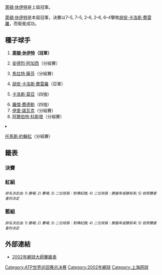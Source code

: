 {{TennisEvents2|2002|网球大师杯赛|
| defchamp = {{flagicon|AUS}} [[萊頓·休伊特|萊頓·休伊特]] 
| champ  = {{flagicon|AUS}} [[萊頓·休伊特|萊頓·休伊特]]
| runner = {{flagicon|ESP}} [[胡安·卡洛斯·費雷羅|胡安·卡洛斯·費雷羅]]
| score  = 7–5、7–5、2–6、2–6、6–4
}}

{{main|2002年网球大师杯赛}}

[[萊頓·休伊特|萊頓·休伊特]]是上屆冠軍。

[[萊頓·休伊特|萊頓·休伊特]]是本屆冠軍，決賽以7–5, 7–5, 2–6, 2–6, 6–4擊敗[[胡安·卡洛斯·費雷羅|胡安·卡洛斯·費雷羅]]，而衛冕成功。

==種子球手==
{{col-begin}}
{{col-2}}

# {{flagicon|AUS}} '''[[萊頓·休伊特|萊頓·休伊特]]（冠軍）'''
# {{flagicon|USA}} [[安德烈·阿加西|安德烈·阿加西]]（分組賽）
# {{flagicon|RUS}} [[馬拉特·薩芬|馬拉特·薩芬]]（分組賽）
# {{flagicon|ESP}} [[胡安·卡洛斯·費雷羅|胡安·卡洛斯·費雷羅]]（亞軍）
# {{flagicon|ESP}} [[卡洛斯·莫亞|卡洛斯·莫亞]]（四強）
{{col-2}}
<ol start="6">
<li> {{flagicon|SUI}} [[羅傑·費德勒|羅傑·費德勒]]（四強）
<li> {{flagicon|CZE}} [[伊里·諾瓦克|伊里·諾瓦克]]（分組賽）
<li> {{flagicon|ESP}} [[阿爾伯特·科斯塔|阿爾伯特·科斯塔]]（分組賽）
<li> {{flagicon|SWE}} [[托馬斯·約翰松|托馬斯·約翰松]]（分組賽）
{{col-end}}

==籤表==
{{Draw key}}

===決賽===
{{4TeamBracket-Tennis35
|RD1=四強
|RD2=決賽

|team-width=175

| RD1-seed1=5
| RD1-team1={{flagicon|ESP}} [[卡洛斯·莫亞|莫亞]]
| RD1-score1-1='''7<sup>8</sup>
| RD1-score1-2=4
| RD1-score1-3=4
| RD1-seed2=4
| RD1-team2={{flagicon|ESP}} '''[[胡安·卡洛斯·費雷羅|費雷羅]]
| RD1-score2-1=6<sup>6</sup>
| RD1-score2-2='''6
| RD1-score2-3='''6

| RD1-seed3=6
| RD1-team3={{flagicon|SUI}} [[羅傑·費德勒|費德勒]]
| RD1-score3-1=5
| RD1-score3-2='''7
| RD1-score3-3=5
| RD1-seed4=1
| RD1-team4={{flagicon|AUS}} '''[[萊頓·休伊特|休伊特]]
| RD1-score4-1='''7
| RD1-score4-2=5
| RD1-score4-3='''7

| RD2-seed1=4
| RD2-team1={{flagicon|ESP}} [[胡安·卡洛斯·費雷羅|費雷羅]]
| RD2-score1-1=5
| RD2-score1-2=5
| RD2-score1-3='''6
| RD2-score1-4='''6
| RD2-score1-5=4
| RD2-seed2=1
| RD2-team2={{flagicon|AUS}} '''[[萊頓·休伊特|休伊特]]
| RD2-score2-1='''7
| RD2-score2-2='''7
| RD2-score2-3=2
| RD2-score2-4=2
| RD2-score2-5='''6
}}

===紅組===
{{4TeamRR-TennisWide
| title-1= 
| title-2=循環賽 勝–負
| title-3=盤 勝–負
| title-4=局 勝–負
| title-5=排名

| seed-1=1
| team-1-abbrev={{flagicon|AUS}} '''[[萊頓·休伊特|休伊特]]
| team-1={{flagicon|AUS}} '''[[萊頓·休伊特|萊頓·休伊特]]
| match-w/l-1='''2–1
| set-w/l-1='''4–4
| game-w/l-1='''39–38
| standings-1='''2

| seed-2=3
| team-2-abbrev={{flagicon|RUS}} [[馬拉特·薩芬|薩芬]]
| team-2={{flagicon|RUS}} [[馬拉特·薩芬|馬拉特·薩芬]]
| match-w/l-2=0–3
| set-w/l-2=2–6
| game-w/l-2=36–42
| standings-2=4

| seed-3=5
| team-3-abbrev={{flagicon|ESP}} '''[[卡洛斯·莫亞|莫亞]]
| team-3={{flagicon|ESP}} '''[[卡洛斯·莫亞|卡洛斯·莫亞]]
| match-w/l-3='''3–0
| set-w/l-3='''6–1
| game-w/l-3='''42–34
| standings-3='''1

| seed-4=8
| team-4-abbrev={{flagicon|ESP}} [[阿爾伯特·科斯塔|科斯塔]]
| team-4={{flagicon|ESP}} [[阿爾伯特·科斯塔|阿爾伯特·科斯塔]]
| match-w/l-4=1–2
| set-w/l-4=4–5
| game-w/l-4=42–45
| standings-4=3

|color-row-1= |          1v2='''6–4、2–6、6–4''' |1v3=4–6、5–7 |1v4='''6–2、4–6、6–3'''
|color-row-2= |2v1=4–6、6–2、4–6 |          2v3=4–6、5–7 |2v4=6–3、4–6、3–6
|color-row-3= |3v1='''6–4、7–5''' |3v2='''6–4、7–5''' |          3v4='''7–6<sup>7</sup>、3–6、6–4'''
|color-row-4= |4v1=2–6、6–4、3–6 |4v2='''3–6、6–4、6–3''' |4v3=6<sup>7</sup>–7、6–3、4–6
}}<small>''排名決定由: 1) 勝場; 2) 賽場; 3) 二位球員：對陣紀錄; 4) 二位球員：勝盤率或勝局率; 5) 依照賽委會的決定''</small>

===藍組===
{{4TeamRR-TennisWide
| title-1= 
| title-2=循環賽 勝–負
| title-3=盤 勝–負
| title-4=局 勝–負
| title-5=排名

| seed-1=<span style="color:gray">2</span><br />9
| team-1-abbrev={{flagicon|USA}} [[安德烈·阿加西|<span style="color:gray">阿加西</span>]]<br />{{flagicon|SWE}} [[托馬斯·約翰松|約翰松]]
| team-1={{Nowrap|{{flagicon|USA}} [[安德烈·阿加西|<span style="color:gray">安德烈·阿加西</span>]]<br />{{flagicon|SWE}} [[托馬斯·約翰松|托馬斯·約翰松]]}}
| match-w/l-1=<span style="color:gray">0–2</span><br />0–1
| set-w/l-1=<span style="color:gray">1–4</span><br />0–2
| game-w/l-1=<span style="color:gray">23–29</span><br />8–13
| standings-1=<span style="color:gray">4</span><br />5

| seed-2=4
| team-2-abbrev={{flagicon|ESP}} '''[[胡安·卡洛斯·費雷羅|費雷羅]]
| team-2={{flagicon|ESP}} '''[[胡安·卡洛斯·費雷羅|胡安·卡洛斯·費雷羅]]
| match-w/l-2='''2–1
| set-w/l-2='''4–3
| game-w/l-2='''36–37
| standings-2='''2

| seed-3=6
| team-3-abbrev={{flagicon|SUI}} '''[[羅傑·費德勒|費德勒]]
| team-3={{flagicon|SUI}} '''[[羅傑·費德勒|羅傑·費德勒]]
| match-w/l-3='''3–0
| set-w/l-3='''6–1
| game-w/l-3='''41–23
| standings-3='''1

| seed-4=7
| team-4-abbrev={{flagicon|CZE}} [[伊里·諾瓦克|諾瓦克]]
| team-4={{flagicon|CZE}} [[伊里·諾瓦克|伊里·諾瓦克]]
| match-w/l-4=1–2
| set-w/l-4=3–4
| game-w/l-4=29–35
| standings-4=3

|color-row-1= |          1v2=<span style="color:gray">5–7、6–2、6–7 (6–8)</span><br />''<small>(w/ [[安德烈·阿加西|阿加西]])</small>'' |1v3=3–6、5–7<br />''<small>(w/ [[托馬斯·約翰松|約翰松]])</small>'' |1v4=<span style="color:gray">5–7, 1–6</span><br />''<small>(w/ [[安德烈·阿加西|阿加西]])</small>''
|color-row-2= |2v1='''7–5、2–6、7–6 (8–6)'''<br />''<small>(w/ [[安德烈·阿加西|阿加西]])</small>'' |          2v3=3–6、4–6 |2v4='''7–5、6–3'''
|color-row-3= |3v1='''6–3、7–5'''<br />''<small>(w/ [[托馬斯·約翰松|約翰松]])</small>'' |3v2='''6–3、6–4''' |          3v4='''6–0、4–6、6–2'''
|color-row-4= |4v1='''7–5、6–1'''<br />''<small>(w/ [[安德烈·阿加西|阿加西]])</small>'' |4v2=5–7、3–6 |4v3=0–6、6–4、2–6
}}<small>''排名決定由: 1) 勝場; 2) 賽場; 3) 二位球員：對陣紀錄; 4) 二位球員：勝盤率或勝局率; 5) 依照賽委會的決定''</small>

==外部連結==
* [http://www.atpworldtour.com/posting/2002/605/mds.pdf 2002年網球大師賽籤表]{{Wayback|url=http://www.atpworldtour.com/posting/2002/605/mds.pdf |date=20121017170305 }}

[[Category:ATP世界巡回赛总决赛|Category:ATP世界巡回赛总决赛]]
[[Category:2002年網球|Category:2002年網球]]
[[Category:上海网球|Category:上海网球]]